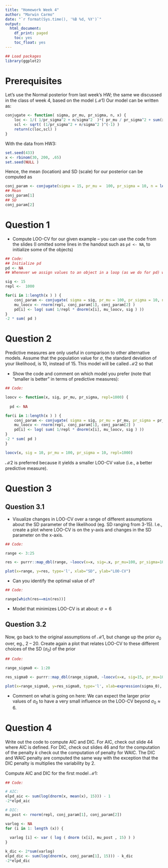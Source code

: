 ```yaml
---
title: "Homework Week 4"
author: "Marwin Carmo"
date: "`r format(Sys.time(), '%B %d, %Y')`"
output: 
  html_document:
    df_print: paged
    toc: yes
    toc_float: yes
---
```


```r
## Load packages
library(ggplot2)
```

# Prerequisites
Let's use the Normal posterior from last week's HW; the same we discussed in the class of week 4, based on the model ($\mathcal{M}1$)
Our model can be written as: 

\begin{align}
y \sim & N(\mu, \sigma) \quad [\text{Likelihood}] \\
 & \mu ~ \sim N(\mu_0 = 100, \sigma_0 = 10) \quad [\text{Prior}]\\ 
 & \sigma = 15   \quad [\text{Constant}]
\end{align}

```r
conjugate <- function( sigma, pr_mu, pr_sigma, n, x) {
    loc <- 1/( 1/pr_sigma^2 + n/sigma^2  )*( pr_mu / pr_sigma^2 + sum(x )/sigma^2)
    scl <- sqrt( (1/pr_sigma^2 + n/sigma^2 )^(-1) )
    return(c(loc,scl) )
}
```

With the data from HW3:
```r

set.seed(433)
x <- rbinom(30, 200, .65)
set.seed(NULL )
```

Hence, the mean (location) and SD (scale) for our posterior can be computed as
```r
conj_param <- conjugate(sigma = 15, pr_mu =  100, pr_sigma = 10, n = length(x), x = x )
## Mean
conj_param[1]
## SD
conj_param[2]
```

# Question 1
 - Compute LOO-CV for our given example -- you can use the code from the slides (I omitted some lines in the handout such as `pd <- NA`, to initialize some of the objects)
```r
## Code:
## Initialize pd
pd <- NA
## Whenever we assign values to an object in a loop (as we do for pd) we need to create (or initialize) them before entering that loop

sig <- 15
repl <-  1000

for(i in 1:length(x ) ) {
    conj_param <- conjugate( sigma = sig, pr_mu = 100, pr_sigma = 10, n = length(x)-1, x = x[-i])
    mu_loocv <- rnorm(repl, conj_param[1], conj_param[2] )
    pd[i] <- log( sum( 1/repl * dnorm(x[i], mu_loocv, sig ) ))
}
-2 * sum( pd )
```
 
# Question 2
Predictive measures are only useful in comparison to other alternative models.
Assume that the population value for $\sigma$, the standard deviation of your likelihood, is 10, instead of 15. 
This model will be called $\mathcal{M}2$ so that 
\begin{align}
y \sim & N(\mu, \sigma) \quad  \\
 & \mu ~ \sim N(\mu_0 = 100, \sigma_0 = 10) \\ 
 & \sigma = \mathbf{10}
\end{align}

 - Show the code and comment on which model you prefer (note that "smaller is better" in terms of predictive measures):
```r
## Code:

loocv <- function(x, sig, pr_mu, pr_sigma, repl=1000) {
  
  pd <- NA

for(i in 1:length(x ) ) {
    conj_param <- conjugate( sigma = sig, pr_mu = pr_mu, pr_sigma = pr_sigma, n = length(x)-1, x = x[-i])
    mu_loocv <- rnorm(repl, conj_param[1], conj_param[2] )
    pd[i] <- log( sum( 1/repl * dnorm(x[i], mu_loocv, sig ) ))
}
-2 * sum( pd )
}

loocv(x, sig = 10, pr_mu = 100, pr_sigma = 10, repl=1000)
```
$\mathcal{M}2$ is preferred because it yields a smaller LOO-CV value (i.e., a better predictive measure).

# Question 3
## Question 3.1
 - Visualize changes in LOO-CV over a range of different assumptions about the SD parameter of the likelihood (eg. SD ranging from 3-15). 
 I.e., create a plot where LOO-CV is on the y-axis and changes in the SD parameter on the x-axis.

```r
## Code:

range <- 3:25

res <- purrr::map_dbl(range, ~loocv(x=x, sig=.x, pr_mu=100, pr_sigma=10,repl = 1000))

plot(x=range, y=res, type='l', xlab="SD", ylab="LOO-CV")
```
-  Can you identify the optimal value of $\sigma$?

```r
## Code:

range[which(res==min(res))]
```

- Model that minimizes LOO-CV is at about: $\sigma = 6$

## Question 3.2
Now, go back to the original assumptions of $\mathcal{M}1$, but change up the prior $\sigma_0$ over, eg., 2 -- 20.
Create again a plot that relates LOO-CV to these different choices of the SD ($\sigma_0$) of the prior

```r
## Code:

range_sigma0 <- 1:20

res_sigma0 <- purrr::map_dbl(range_sigma0, ~loocv(x=x, sig=15, pr_mu=100, pr_sigma=.x,repl = 1000))

plot(x=range_sigma0, y=res_sigma0, type='l', xlab=expression(sigma_0), ylab="LOO-CV")
```

- Comment on what is going on here: We can expect the larger prior values of $\sigma_0$ to have a very small influence on the LOO-CV beyond $\sigma_0 \approx 6$.

# Question 4

Write out the code to compute AIC and DIC. 
For AIC, check out slide 44 where AIC is defined. 
For DIC, check out slides 46 and for the computation of the penalty _k_ check out the computation of penalty for WAIC. The DIC and WAIC penalty are computed the same way with the exception that the DIC penalty is multiplies the variability by 2.

Compute AIC and DIC for the first model $\mathcal{M}1$:

```r
## Code:

# AIC:
elpd_aic <- sum(log(dnorm(x, mean(x), 15))) - 1
-2*elpd_aic

# DIC:
mu_post <- rnorm(repl, conj_param[1], conj_param[2])

varlog <- NA
for (i in 1: length (x)) {
  
  varlog [i] <- var ( log ( dnorm (x[i], mu_post , 15) ) )
}

k_dic <- 2*sum(varlog)
elpd_dic <- sum(log(dnorm(x, conj_param[1], 15))) - k_dic
-2*elpd_dic

```
